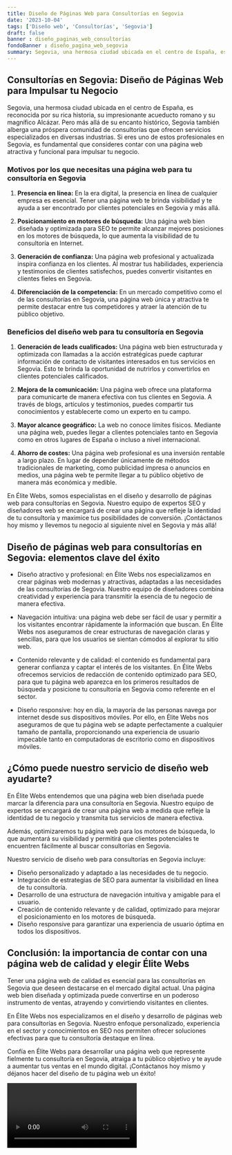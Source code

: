 ```yaml
---
title: Diseño de Páginas Web para Consultorías en Segovia
date: '2023-10-04'
tags: ['Diseño web', 'Consultorías', 'Segovia']
draft: false
banner : diseño_paginas_web_consultorías
fondoBanner : diseño_pagina_web_segovia
summary: Segovia, una hermosa ciudad ubicada en el centro de España, es reconocida por su rica historia, su impresionante acueducto romano y su magnífico Alcázar. Pero más allá de su encanto histórico, Segovia también alberga una próspera comunidad de consultorías que ofrecen servicios especializados en diversas industrias. Si eres uno de estos profesionales en Segovia, es fundamental que consideres contar con una página web atractiva y funcional para impulsar tu negocio. 
---
```


## Consultorías en Segovia: Diseño de Páginas Web para Impulsar tu Negocio

Segovia, una hermosa ciudad ubicada en el centro de España, es reconocida por su rica historia, su impresionante acueducto romano y su magnífico Alcázar. Pero más allá de su encanto histórico, Segovia también alberga una próspera comunidad de consultorías que ofrecen servicios especializados en diversas industrias. Si eres uno de estos profesionales en Segovia, es fundamental que consideres contar con una página web atractiva y funcional para impulsar tu negocio. 

### Motivos por los que necesitas una página web para tu consultoría en Segovia

1. **Presencia en línea:** En la era digital, la presencia en línea de cualquier empresa es esencial. Tener una página web te brinda visibilidad y te ayuda a ser encontrado por clientes potenciales en Segovia y más allá.

2. **Posicionamiento en motores de búsqueda:** Una página web bien diseñada y optimizada para SEO te permite alcanzar mejores posiciones en los motores de búsqueda, lo que aumenta la visibilidad de tu consultoría en Internet.

3. **Generación de confianza:** Una página web profesional y actualizada inspira confianza en los clientes. Al mostrar tus habilidades, experiencia y testimonios de clientes satisfechos, puedes convertir visitantes en clientes fieles en Segovia.

4. **Diferenciación de la competencia:** En un mercado competitivo como el de las consultorías en Segovia, una página web única y atractiva te permite destacar entre tus competidores y atraer la atención de tu público objetivo.

### Beneficios del diseño web para tu consultoría en Segovia

1. **Generación de leads cualificados:** Una página web bien estructurada y optimizada con llamadas a la acción estratégicas puede capturar información de contacto de visitantes interesados en tus servicios en Segovia. Esto te brinda la oportunidad de nutrirlos y convertirlos en clientes potenciales calificados.

2. **Mejora de la comunicación:** Una página web ofrece una plataforma para comunicarte de manera efectiva con tus clientes en Segovia. A través de blogs, artículos y testimonios, puedes compartir tus conocimientos y establecerte como un experto en tu campo.

3. **Mayor alcance geográfico:** La web no conoce límites físicos. Mediante una página web, puedes llegar a clientes potenciales tanto en Segovia como en otros lugares de España o incluso a nivel internacional.

4. **Ahorro de costes:** Una página web profesional es una inversión rentable a largo plazo. En lugar de depender únicamente de métodos tradicionales de marketing, como publicidad impresa o anuncios en medios, una página web te permite llegar a tu público objetivo de manera más económica y medible.

En Élite Webs, somos especialistas en el diseño y desarrollo de páginas web para consultorías en Segovia. Nuestro equipo de expertos SEO y diseñadores web se encargará de crear una página que refleje la identidad de tu consultoría y maximice tus posibilidades de conversión. ¡Contáctanos hoy mismo y llevemos tu negocio al siguiente nivel en Segovia y más allá!

<GifSeo />

<Cta />

## Diseño de páginas web para consultorías en Segovia: elementos clave del éxito

- Diseño atractivo y profesional: en Élite Webs nos especializamos en crear páginas web modernas y atractivas, adaptadas a las necesidades de las consultorías de Segovia. Nuestro equipo de diseñadores combina creatividad y experiencia para transmitir la esencia de tu negocio de manera efectiva.

- Navegación intuitiva: una página web debe ser fácil de usar y permitir a los visitantes encontrar rápidamente la información que buscan. En Élite Webs nos aseguramos de crear estructuras de navegación claras y sencillas, para que los usuarios se sientan cómodos al explorar tu sitio web.

- Contenido relevante y de calidad: el contenido es fundamental para generar confianza y captar el interés de los visitantes. En Élite Webs ofrecemos servicios de redacción de contenido optimizado para SEO, para que tu página web aparezca en los primeros resultados de búsqueda y posicione tu consultoría en Segovia como referente en el sector.

- Diseño responsive: hoy en día, la mayoría de las personas navega por internet desde sus dispositivos móviles. Por ello, en Élite Webs nos aseguramos de que tu página web se adapte perfectamente a cualquier tamaño de pantalla, proporcionando una experiencia de usuario impecable tanto en computadoras de escritorio como en dispositivos móviles.

## ¿Cómo puede nuestro servicio de diseño web ayudarte?

En Élite Webs entendemos que una página web bien diseñada puede marcar la diferencia para una consultoría en Segovia. Nuestro equipo de expertos se encargará de crear una página web a medida que refleje la identidad de tu negocio y transmita tus servicios de manera efectiva.

Además, optimizaremos tu página web para los motores de búsqueda, lo que aumentará su visibilidad y permitirá que clientes potenciales te encuentren fácilmente al buscar consultorías en Segovia.

Nuestro servicio de diseño web para consultorías en Segovia incluye:

- Diseño personalizado y adaptado a las necesidades de tu negocio.
- Integración de estrategias de SEO para aumentar la visibilidad en línea de tu consultoría.
- Desarrollo de una estructura de navegación intuitiva y amigable para el usuario.
- Creación de contenido relevante y de calidad, optimizado para mejorar el posicionamiento en los motores de búsqueda.
- Diseño responsive para garantizar una experiencia de usuario óptima en todos los dispositivos.

## Conclusión: la importancia de contar con una página web de calidad y elegir Élite Webs

Tener una página web de calidad es esencial para las consultorías en Segovia que deseen destacarse en el mercado digital actual. Una página web bien diseñada y optimizada puede convertirse en un poderoso instrumento de ventas, atrayendo y convirtiendo visitantes en clientes.

En Élite Webs nos especializamos en el diseño y desarrollo de páginas web para consultorías en Segovia. Nuestro enfoque personalizado, experiencia en el sector y conocimientos en SEO nos permiten ofrecer soluciones efectivas para que tu consultoría destaque en línea.

Confía en Élite Webs para desarrollar una página web que represente fielmente tu consultoría en Segovia, atraiga a tu público objetivo y te ayude a aumentar tus ventas en el mundo digital. ¡Contáctanos hoy mismo y déjanos hacer del diseño de tu página web un éxito!

<Video />

<CtaBot job='Consultorías' city='Segovia'/>

<Gmaps query='Segovia+españa+maps' />